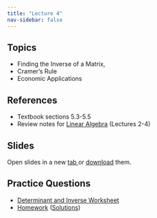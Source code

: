 ```yaml
---
title: "Lecture 4"
nav-sidebar: false
---
```


## Topics 
- Finding the Inverse of a Matrix,
- Cramer’s Rule
- Economic Applications
  
## References
- Textbook sections 5.3-5.5
- Review notes for [Linear Algebra](./../../Notes/Linear-Algebra.pdf) (Lectures 2-4)

## Slides 

Open slides in a new <a href="Slides4.pdf" target="_blank"> tab </a> or 
<a href="Slides4.pdf" download="Slides4">download</a> them.

<object class="slide-deck" data="Slides4.pdf" type="application/pdf" style="width:80%; height:450px;">
</object>

## Practice Questions
- [Determinant and Inverse Worksheet](Handout-Determinant-and-Inverse.pdf)
- [Homework](homework4.pdf) ([Solutions](homework4_solutions.pdf))
